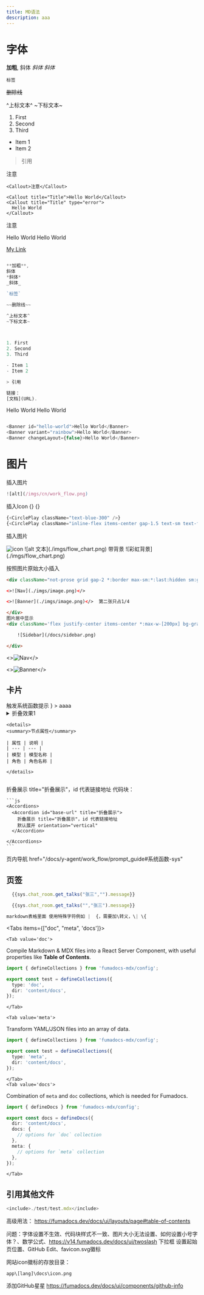 ```yaml
---
title: MD语法
description: aaa
---
```



# 字体

**加粗**,
斜体
*斜体*
_斜体_

`标签`

~~删除线~~

^上标文本^
~下标文本~



1. First
2. Second
3. Third

- Item 1
- Item 2

> 引用


注意

```
<Callout>注意</Callout>

<Callout title="Title">Hello World</Callout>
<Callout title="Title" type="error">
  Hello World
</Callout>
```

<Callout>注意</Callout>

<Callout title="Title">Hello World</Callout>
<Callout title="Title" type="error">
  Hello World
</Callout>

[My Link](https://github.github.com/gfm)
```js

**加粗**,
斜体
*斜体*
_斜体_

`标签`

~~删除线~~

^上标文本^
~下标文本~



1. First
2. Second
3. Third

- Item 1
- Item 2

> 引用

链接：
[文档](URL).

```

<Banner id="hello-world">Hello World</Banner>
<Banner variant="rainbow">Hello World</Banner>

```js

<Banner id="hello-world">Hello World</Banner>
<Banner variant="rainbow">Hello World</Banner>
<Banner changeLayout={false}>Hello World</Banner>
```
# 图片
插入图片
``` js
![alt](/imgs/cn/work_flow.png)
```

插入Icon
{<CirclePlay className="text-blue-300" />} 
{<CirclePlay className="inline-flex items-center gap-1.5 text-sm text-fd-muted-foreground size-4 text-fd-muted-foreground" />} 
```js
{<CirclePlay className="text-blue-300" />} 
{<CirclePlay className="inline-flex items-center gap-1.5 text-sm text-fd-muted-foreground size-4 text-fd-muted-foreground" />} 
```

插入图片

<img src="./imgs/image.png" alt="icon" />
![alt 文本](./imgs/flow_chart.png)
带背景
<Wrapper>
![彩虹背景](./imgs/flow_chart.png)
</Wrapper>

按照图片原始大小插入
```html
<div className="not-prose grid gap-2 *:border max-sm:*:last:hidden sm:grid-cols-[2fr_1fr]">

<>![Nav](./imgs/image.png)</>

<>![Banner](./imgs/image.png)</>  第二张只占1/4

</div>
图片居中显示
<div className='flex justify-center items-center *:max-w-[200px] bg-gradient-to-br from-fd-primary/10 rounded-xl border'>

    ![Sidebar](/docs/sidebar.png)

</div>
```

<div className="not-prose grid gap-2 *:border max-sm:*:last:hidden sm:grid-cols-[2fr_1fr]">

<>![Nav](./imgs/system_architecture.png)</>

<>![Banner](./imgs/system_architecture.png)</>

</div>




## 卡片
<Cards>
  <Card title="sys." href="/docs/y-agent/work_flow/prompt_guide#系统函数-sys">触发系统函数提示</Card>
  <Card title="role." icon={<HomeIcon />}  > aaaa</Card>
</Cards>

<details>
<summary>折叠效果1</summary>

| 属性 | 说明 |
| --- | --- |
| 模型 | 模型名称 |
| 角色 | 角色名称 |

</details>

```
<details>
<summary>节点属性</summary>

| 属性 | 说明 |
| --- | --- |
| 模型 | 模型名称 |
| 角色 | 角色名称 |

</details>
  
```


<Accordions>
  <Accordion id="base-url" title="折叠展示2">
   折叠展示 title="折叠展示"，id 代表链接地址
   代码块：

    ```js
    <Accordions>
      <Accordion id="base-url" title="折叠展示">
        折叠展示 title="折叠展示"，id 代表链接地址
        默认展开 orientation="vertical"  
      </Accordion>

    </Accordions>
    ```
  </Accordion>

</Accordions>

页内导航
href="/docs/y-agent/work_flow/prompt_guide#系统函数-sys"

## 页签


```js tab="提取张三发送的消息"
  {{sys.chat_room.get_talks("张三","").message}}
```

```js tab="提取张三接收的消息"
  {{sys.chat_room.get_talks("","张三").message}}
```


```js   
markdown表格里面 使用特殊字符例如 |  {，需要加\转义，\| \{

```


<Tabs items={["doc", "meta", 'docs']}>

    <Tab value='doc'>

Compile Markdown & MDX files into a React Server Component, with useful properties like **Table of Contents**.

```ts title="source.config.ts"
import { defineCollections } from 'fumadocs-mdx/config';

export const test = defineCollections({
  type: 'doc',
  dir: 'content/docs',
});
```

    </Tab>

    <Tab value='meta'>

Transform YAML/JSON files into an array of data.

```ts title="source.config.ts"
import { defineCollections } from 'fumadocs-mdx/config';

export const test = defineCollections({
  type: 'meta',
  dir: 'content/docs',
});
```

    </Tab>
    <Tab value='docs'>

Combination of `meta` and `doc` collections, which is needed for Fumadocs.

```ts title="source.config.ts"
import { defineDocs } from 'fumadocs-mdx/config';

export const docs = defineDocs({
  dir: 'content/docs',
  docs: {
    // options for `doc` collection
  },
  meta: {
    // options for `meta` collection
  },
});
```

    </Tab>

</Tabs>


## 引用其他文件
```js 
<include>./test/test.mdx</include>
```


高级用法：
https://fumadocs.dev/docs/ui/layouts/page#table-of-contents

问题：字体设置不生效、代码块样式不一致、图片大小无法设置、如何设置小号字体？、数学公式、https://v14.fumadocs.dev/docs/ui/twoslash 下拉框
设置起始页位置、GitHub Edit、favicon.svg徽标



网站icon徽标的存放目录：
```
app\[lang]\docs\icon.png
```

添加GitHub星星
https://fumadocs.dev/docs/ui/components/github-info